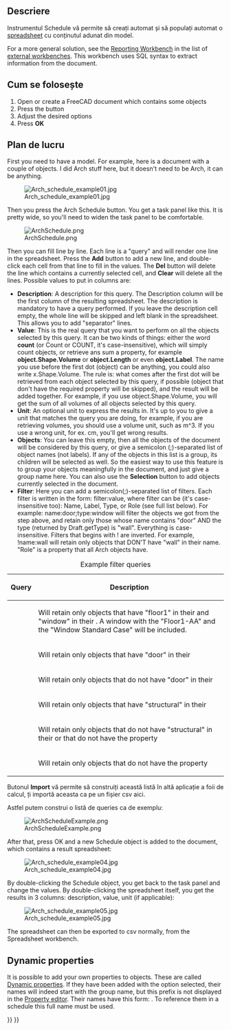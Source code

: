 <languages/>

{{Docnav
|[[BIM_Material|Materials]]
|[[BIM_Preflight|Preflight]]
|[[BIM_Workbench|BIM]]
|IconL=BIM_Material.svg
|IconR=BIM_Preflight.png
|IconC=Workbench_BIM.svg
}}

{{VeryImportantMessage|THIS COMMAND IS PART OF THE INTEGRATED [[BIM_Workbench|BIM WORKBENCH]] IN V1.0<br>
This page has been updated for that version.}}

<div class="mw-translate-fuzzy">
{{GuiCommand/ro
|Name=Arch Schedule
|Name/ro=Arch Schedule
|MenuLocation=Arch → Schedule
|Workbenches=[[Arch_Workbench/ro|Arch]]
|SeeAlso=[[Arch Equipment]]
}}
</div>

<span id="Description"></span>
==Descriere==

<div class="mw-translate-fuzzy">
Instrumentul Schedule vă permite să creați automat și să populați automat o [[Spreadsheet Workbench|spreadsheet]] cu conținutul adunat din model.
</div>

For a more general solution, see the [https://github.com/furti/FreeCAD-Reporting/tree/master Reporting Workbench] in the list of [[External_workbenches|external workbenches]]. This workbench uses SQL syntax to extract information from the document.

<span id="Usage"></span>
<div class="mw-translate-fuzzy">
== Cum se folosește ==
</div>

<div class="mw-translate-fuzzy">
# Open or create a FreeCAD document which contains some objects
# Press the {{KEY|[[Image:Arch Schedule.png|16px]] [[Arch Schedule|Schedule]]}} button
# Adjust the desired options
# Press '''OK'''
</div>

<span id="Workflow"></span>
==Plan de lucru==

<div class="mw-translate-fuzzy">
First you need to have a model. For example, here is a document with a couple of objects. I did Arch stuff here, but it doesn't need to be Arch, it can be anything.
</div>

[[Image:Arch_schedule_example01.jpg]]

<div class="mw-translate-fuzzy">
Then you press the Arch Schedule button. You get a task panel like this. It is pretty wide, so you'll need to widen the task panel to be comfortable.
</div>

[[Image:ArchSchedule.png]]

<div class="mw-translate-fuzzy">
Then you can fill line by line. Each line is a "query" and will render one line in the spreadsheet. Press the '''Add''' button to add a new line, and double-click each cell from that line to fill in the values. The '''Del''' button will delete the line which contains a currently selected cell, and '''Clear''' will delete all the lines. Possible values to put in columns are:
</div>

<div class="mw-translate-fuzzy">
* '''Description''': A description for this query. The Description column will be the first column of the resulting spreadsheet. The description is mandatory to have a query performed. If you leave the description cell empty, the whole line will be skipped and left blank in the spreadsheet. This allows you to add "separator" lines.
* '''Value''': This is the real query that you want to perform on all the objects selected by this query. It can be two kinds of things: either the word '''count''' (or Count or COUNT, it's case-insensitive), which will simply count objects, or retrieve ans sum a property, for example '''object.Shape.Volume''' or '''object.Length''' or even '''object.Label'''. The name you use before the first dot (object) can be anything, you could also write x.Shape.Volume. The rule is: what comes after the first dot will be retrieved from each object selected by this query, if possible (object that don't have the required property will be skipped), and the result will be added together. For example, if you use object.Shape.Volume, you will get the sum of all volumes of all objects selected by this query.
* '''Unit''': An optional unit to express the results in. It's up to you to give a unit that matches the query you are doing, for example, if you are retrieving volumes, you should use a volume unit, such as m^3. If you use a wrong unit, for ex. cm, you'll get wrong results.
* '''Objects''': You can leave this empty, then all the objects of the document will be considered by this query, or give a semicolon (;)-separated list of object names (not labels). If any of the objects in this list is a group, its children will be selected as well. So the easiest way to use this feature is to group your objects meaningfully in the document, and just give a group name here. You can also use the '''Selection''' button to add objects currently selected in the document.
* '''Filter''': Here you can add a semicolon(;)-separated list of filters. Each filter is written in the form: filter:value, where filter can be (it's case-insensitive too): Name, Label, Type, or Role (see full list below). For example: name:door;type:window will filter the objects we got from the step above, and retain only those whose name contains "door" AND the type (returned by Draft.getType) is "wall". Everything is case-insensitive. Filters that begins with ! are inverted. For example, !name:wall will retain only objects that DON'T have "wall" in their name. "Role" is a property that all Arch objects have.
</div>

{| class="wikitable"
|+ Example filter queries
|-
! Query
! Description
|-
| {{incode|label:floor1;ifctype:window}}
| Will retain only objects that have "floor1" in their {{PropertyData|Label}} and "window" in their {{PropertyData|IFC Type}}. A window with the {{PropertyData|Label}} "Floor1-AA" and the {{PropertyData|IFC Type}} "Window Standard Case" will be included.
|-
| {{incode|label:door}}
| Will retain only objects that have "door" in their {{PropertyData|Label}}
|-
| {{incode|!label:door}}
| Will retain only objects that do not have "door" in their {{PropertyData|Label}}
|-
| {{incode|ifctype:structural}}
| Will retain only objects that have "structural" in their {{PropertyData|IFC Type}}
|-
| {{incode|!ifctype:something}}
| Will retain only objects that do not have "structural" in their {{PropertyData|IFC Type}} or that do not have the {{PropertyData|IFC Type}} property
|-
| {{incode|!ifctype:}}
| Will retain only objects that do not have the {{PropertyData|IFC Type}} property
|}

<div class="mw-translate-fuzzy">
Butonul  '''Import''' vă permite să construiți această listă în altă aplicație a foii de calcul, ți importă aceasta ca pe un fișier csv aici.
</div>

<div class="mw-translate-fuzzy">
Astfel putem construi o listă de queries ca de exemplu:
</div>

[[Image:ArchScheduleExample.png]]

<div class="mw-translate-fuzzy">
After that, press OK and a new Schedule object is added to the document, which contains a result spreadsheet:
</div>

[[Image:Arch_schedule_example04.jpg]]

<div class="mw-translate-fuzzy">
By double-clicking the Schedule object, you get back to the task panel and change the values. By double-clicking the spreadsheet itself, you get the results in 3 columns: description, value, unit (if applicable):
</div>

[[Image:Arch_schedule_example05.jpg]]

<div class="mw-translate-fuzzy">
The spreadsheet can then be exported to csv normally, from the Spreadsheet workbench.
</div>

==Dynamic properties==

It is possible to add your own properties to objects. These are called [[Property_editor#Actions|Dynamic properties]]. If they have been added with the {{MenuCommand|Prefix group name}} option selected, their names will indeed start with the group name, but this prefix is not displayed in the [[Property_editor|Property editor]]. Their names have this form: {{incode|NameOfGroup_NameOfProperty}}. To reference them in a schedule this full name must be used.


{{Docnav
|[[BIM_Material|Materials]]
|[[BIM_Preflight|Preflight]]
|[[BIM_Workbench|BIM]]
|IconL=BIM_Material.svg
|IconR=BIM_Preflight.png
|IconC=Workbench_BIM.svg
}}

{{BIM_Tools_navi{{#translation:}}}}
{{Userdocnavi{{#translation:}}}}
